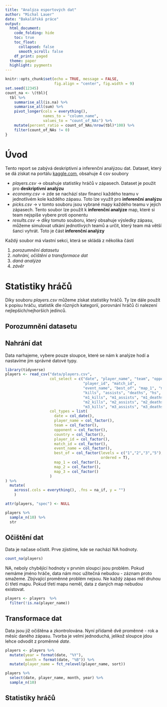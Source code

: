 ```yaml
---
title: "Analýza esportových dat"
author: "Michal Lauer"
date: "Bakalářská práce"
output:
  html_document:
    code_folding: hide
    toc: true
    toc_float:
      collapsed: false
      smooth_scroll: false
    df_print: paged
  theme: paper
  highlight: pygments
---
```

```r
knitr::opts_chunk$set(echo = TRUE, message = FALSE,
                      fig.align = "center", fig.width = 9)
set.seed(12345)
count_na <- \(tbl){
  tbl %>%
    summarise_all(is.na) %>%
    summarise_all(sum) %>%
    pivot_longer(cols = everything(),
                 names_to = "column_name",
                 values_to = "count_of_NAs") %>%
    mutate(percent_ratio = count_of_NAs/nrow(tbl)*100) %>%
    filter(count_of_NAs != 0)
}

```
# Úvod
Tento report se zabývá deskriptivní a inferenční analýzou dat. Dataset, který se dá získat na portálu
[kaggle.com](https://www.kaggle.com/mateusdmachado/csgo-professional-matches), obsahuje 4 csv soubory

- *players.csv* -> obsahuje statistiky hráčů v zápasech. Dataset je použit pro **deskriptivní analýzu**
- *economy.csv* -> zde se nachází stav financí každého teamu v jednotlivém kole každého zápasu. Toto lze využít pro **inferenční analýzu**
- *picks.csv* -> v tomto souboru jsou vybrané mapy každého teamu v jejich zápasech. Tento soubor lze použít k **inferenční analýze** map, které si team nejspíše vybere proti oponentu
- *results.csv* -> díky tomuto souboru, který obsahuje výsledky zápasu, můžeme simulovat utkání jednotlivých teamů a určit, který team má větší šanci vyhrát. Toto je část **inferenční analýzy**


Každý soubor má vlastní sekci, která se skládá z několika částí

1) *porozumnění datasetu*
2) *nahrání, očištění a transformace dat*
3) *daná analýza*
4) *závěr*

# Statistiky hráčů
Díky souboru *players.csv* můžeme získat statistiky hráčů. Ty lze dále použít k popisu hráču,
statistik dle různých kategorií, porovnání hráčů či nalezení nejlepších/nejhorších jedinců.

## Porozumnění datasetu

## Nahrání dat
Data narhajeme, vybere pouze sloupce, které se nám k analýze hodí a nastavíme jim správné datové typy.
```r
library(tidyverse)
players <- read_csv("data/players.csv",
                    col_select = c("date", "player_name", "team", "opponent", "country",
                                   "player_id", "match_id",
                                   "event_name", "best_of", "map_1", "map_2", "map_3",
                                   "kills", "assists", "deaths", "hs",
                                   "m1_kills", "m1_assists", "m1_deaths","m1_hs",
                                   "m2_kills", "m2_assists", "m2_deaths","m2_hs",
                                   "m3_kills", "m3_assists", "m3_deaths","m3_hs"),
                    col_types = list(
                      date = col_date(),
                      player_name = col_factor(),
                      team = col_factor(),
                      opponent = col_factor(),
                      country = col_factor(),
                      player_id = col_factor(),
                      match_id = col_factor(),
                      event_name = col_factor(),
                      best_of = col_factor(levels = c("1","2","3","5"),
                                           ordered = T),
                      map_1 = col_factor(),
                      map_2 = col_factor(),
                      map_3 = col_factor()
                    )
) %>%
  mutate(
    across(.cols = everything(), .fns = na_if, y = "")
    )

attr(players, "spec") <- NULL

players %>% 
  sample_n(10) %>%
  str

```

## Očištění dat
Data je načase očistit. Prve zjistíme, kde se nachází NA hodnoty.
```r
count_na(players)
```
NA, neboly chybějící hodnoty v prvním sloupci jsou problém. Pokud nemáme jméno hráče, data nám moc užitečná nebudou - záznam proto smažeme. Zbývající proměnné problém nejsou. Ne každý zápas měl druhou či třetí mapu. Pokud třetí mapu neměl, data z daných map nebudou existovat.
```r
players <- players  %>%
  filter(!is.na(player_name))
```

## Transformace dat
Data jsou již očištěna a zkontrolována. Nyní přídamě dvě proměnné - rok a měsíc daného zápasu. Tvorba je velmi jednoduchá, jelikož sloupce jdou lehce odvodit z proměnné *date*.
```r
players <- players %>%
  mutate(year = format(date, "%Y"),
         month = format(date, "%B")) %>%
  mutate(player_name = fct_relevel(player_name, sort))

players %>%
  select(date, player_name, month, year) %>%
  sample_n(10)
```

## Statistiky hráčů
  
